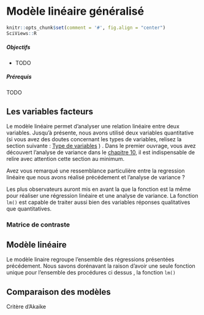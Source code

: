 # Modèle linéaire généralisé {#glm}

```r
knitr::opts_chunk$set(comment = '#', fig.align = "center")
SciViews::R
```


##### Objectifs {-}

- TODO

##### Prérequis {-}

TODO

## Les variables facteurs

Le modèle linéaire permet d'analyser une relation linéaire entre deux variables. Jusqu'à présente, nous avons utilisé deux variables quantitative (si vous avez des doutes concernant les types de variables, relisez la section suivante : [Type de variables](http://biodatascience-course.sciviews.org/sdd-umons/types-de-variables.html) ) . Dans le premier ouvrage, vous avez découvert l'analyse de variance dans le [chapitre 10](http://biodatascience-course.sciviews.org/sdd-umons/variance.html), il est indispensable de relire avec attention cette section au minimum. 

Avez vous remarqué une ressemblance particulière entre la regression linéaire que nous avons réalisé précédement et l'analyse de variance ? 

Les plus observateurs auront mis en avant la que la fonction est la même pour réaliser une régression linéaire et une analyse de variance. La fonction `lm()` est capable de traiter aussi bien des variables réponses qualitatives que quantitatives. 

### Matrice de contraste 

## Modèle linéaire

Le modèle linaire regroupe l'ensemble des régressions présentées précédement. Nous savons dorénavant la raison d'avoir une seule fonction  unique pour l'ensemble des procédures ci dessus , la fonction `lm()`

## Comparaison des modèles

Critère d'Akaike
